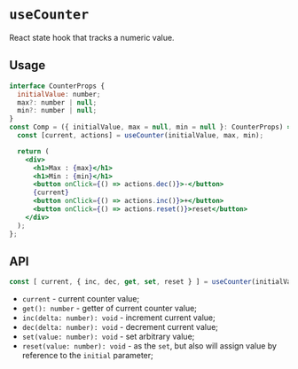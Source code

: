 # `useCounter`

React state hook that tracks a numeric value.

## Usage

```jsx
interface CounterProps {
  initialValue: number;
  max?: number | null;
  min?: number | null;
}
const Comp = ({ initialValue, max = null, min = null }: CounterProps) => {
  const [current, actions] = useCounter(initialValue, max, min);

  return (
    <div>
      <h1>Max : {max}</h1>
      <h1>Min : {min}</h1>
      <button onClick={() => actions.dec()}>-</button>
      {current}
      <button onClick={() => actions.inc()}>+</button>
      <button onClick={() => actions.reset()}>reset</button>
    </div>
  );
};
```

## API

```ts
const [ current, { inc, dec, get, set, reset } ] = useCounter(initialValue: number, max: number | null = null, min: number | null = null);
```

- `current` - current counter value;
- `get(): number` - getter of current counter value;
- `inc(delta: number): void` - increment current value;
- `dec(delta: number): void` - decrement current value;
- `set(value: number): void` - set arbitrary value;
- `reset(value: number): void` - as the `set`, but also will assign value by reference to the `initial` parameter;
